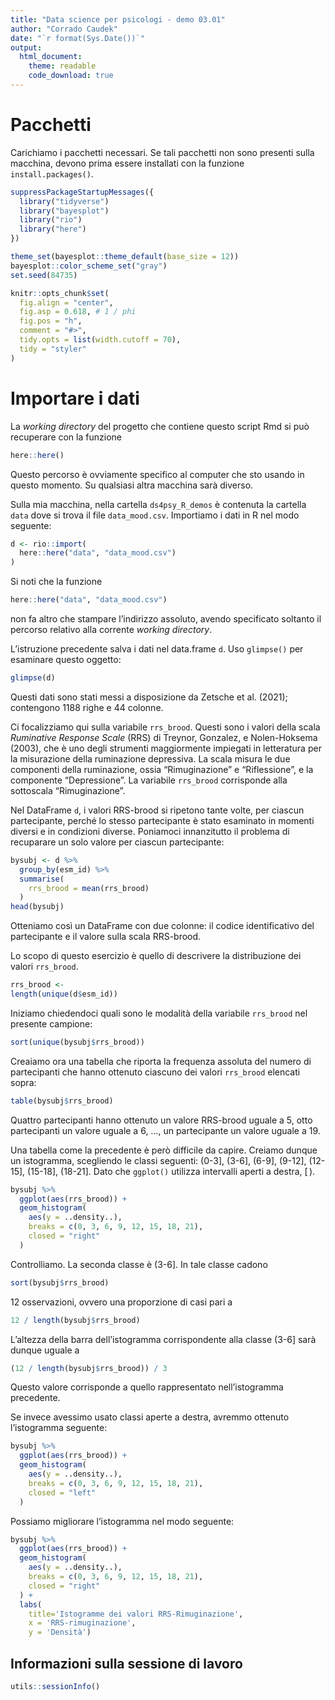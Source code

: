 ```yaml
---
title: "Data science per psicologi - demo 03.01"
author: "Corrado Caudek"
date: "`r format(Sys.Date())`"
output:
  html_document:
    theme: readable
    code_download: true
---
```


# Pacchetti

Carichiamo i pacchetti necessari. Se tali pacchetti non sono presenti sulla macchina, devono prima essere installati con la funzione `install.packages()`.

```r
suppressPackageStartupMessages({
  library("tidyverse")
  library("bayesplot")
  library("rio")
  library("here")
})

theme_set(bayesplot::theme_default(base_size = 12))
bayesplot::color_scheme_set("gray")
set.seed(84735)

knitr::opts_chunk$set(
  fig.align = "center",
  fig.asp = 0.618, # 1 / phi
  fig.pos = "h",
  comment = "#>",
  tidy.opts = list(width.cutoff = 70),
  tidy = "styler"
)
```

# Importare i dati

La _working directory_ del progetto che contiene questo script Rmd si può recuperare con la funzione

```r
here::here()
```

Questo percorso è ovviamente specifico al computer che sto usando in questo momento. Su qualsiasi altra macchina sarà diverso.

Sulla mia macchina, nella cartella `ds4psy_R_demos` è contenuta la cartella `data` dove si trova il file `data_mood.csv`. Importiamo i dati in R nel modo seguente:

```r
d <- rio::import(
  here::here("data", "data_mood.csv")
)
```

Si noti che la funzione 

```r
here::here("data", "data_mood.csv")
```

non fa altro che stampare l'indirizzo assoluto, avendo specificato soltanto il percorso relativo alla corrente _working directory_. 

L'istruzione precedente salva i dati nel data.frame `d`. Uso `glimpse()` per esaminare questo oggetto:

```r
glimpse(d)
```

Questi dati sono stati messi a disposizione da Zetsche et al. (2021); contengono 1188 righe e 44 colonne.

Ci focalizziamo qui sulla variabile `rrs_brood`. Questi sono i valori della scala  _Ruminative Response Scale_ (RRS) di  Treynor, Gonzalez, e Nolen-Hoksema (2003), che è uno degli strumenti maggiormente impiegati in letteratura per la misurazione della ruminazione depressiva. La scala misura le due componenti della ruminazione, ossia "Rimuginazione" e “Riflessione”, e la componente “Depressione”. La variabile `rrs_brood` corrisponde alla sottoscala "Rimuginazione".

Nel DataFrame `d`, i valori RRS-brood si ripetono tante volte, per ciascun partecipante, perché lo stesso partecipante è stato esaminato in momenti diversi e in condizioni diverse. Poniamoci innanzitutto il problema di recuparare un solo valore per ciascun partecipante:

```r
bysubj <- d %>% 
  group_by(esm_id) %>% 
  summarise(
    rrs_brood = mean(rrs_brood)
  )
head(bysubj)
```
Otteniamo così un DataFrame con due colonne: il codice identificativo del partecipante e il valore sulla scala RRS-brood.

Lo scopo di questo esercizio è quello di descrivere la distribuzione dei valori `rrs_brood`.


```r
rrs_brood <- 
length(unique(d$esm_id))
```

Iniziamo chiedendoci quali sono le modalità della variabile `rrs_brood` nel presente campione:

```r
sort(unique(bysubj$rrs_brood))
```

Creaiamo ora una tabella che riporta la frequenza assoluta del numero di partecipanti che hanno ottenuto ciascuno dei valori `rrs_brood` elencati sopra:

```r
table(bysubj$rrs_brood)
```

Quattro partecipanti hanno ottenuto un valore RRS-brood uguale a 5, otto partecipanti un valore uguale a 6, ..., un partecipante un valore uguale a 19.

Una tabella come la precedente è però difficile da capire. Creiamo dunque un istogramma, scegliendo le classi seguenti: (0-3], (3-6],  (6-9],  (9-12], (12-15], (15-18], (18-21]. Dato che `ggplot()` utilizza intervalli aperti a destra, $[\,)$.  

```r
bysubj %>% 
  ggplot(aes(rrs_brood)) +
  geom_histogram(
    aes(y = ..density..),
    breaks = c(0, 3, 6, 9, 12, 15, 18, 21),
    closed = "right"
  )
```

Controlliamo. La seconda classe è (3-6]. In tale classe cadono 

```r
sort(bysubj$rrs_brood)
```

12 osservazioni, ovvero una proporzione di casi pari a

```r
12 / length(bysubj$rrs_brood)
```

L'altezza della barra dell'istogramma corrispondente alla classe (3-6] sarà dunque uguale a

```r
(12 / length(bysubj$rrs_brood)) / 3
```

Questo valore corrisponde a quello rappresentato nell'istogramma precedente.  

Se invece avessimo usato classi aperte a destra, avremmo ottenuto l'istogramma seguente:

```r
bysubj %>% 
  ggplot(aes(rrs_brood)) +
  geom_histogram(
    aes(y = ..density..),
    breaks = c(0, 3, 6, 9, 12, 15, 18, 21),
    closed = "left"
  )
```

Possiamo migliorare l'istogramma nel modo seguente:

```r
bysubj %>% 
  ggplot(aes(rrs_brood)) +
  geom_histogram(
    aes(y = ..density..),
    breaks = c(0, 3, 6, 9, 12, 15, 18, 21),
    closed = "right"
  ) +
  labs(
    title='Istogramme dei valori RRS-Rimuginazione', 
    x = 'RRS-rimuginazione',
    y = 'Densità')
```

## Informazioni sulla sessione di lavoro

```r
utils::sessionInfo()
```


